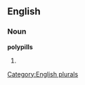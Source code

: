 
==English==

===Noun===
'''polypills'''

# {{plural of|[[polypill]]}}

[[Category:English plurals]]